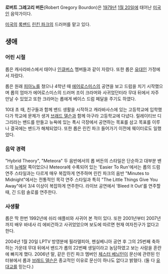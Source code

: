 '''로버트 그레고리 버든'''(Robert Gregory Bourdon)은 [[1979년]] [[1월 20일]]에 태어난 [[미국인]] 음악가이다. 

[[미국]]의 [[록밴드]] [[린킨 파크]]의 드러머를 맡고 있다.

== 생애 ==
=== 어린 시절 ===
롭은 캐사라바스에서 태어나 [[인큐버스]] 멤버들과 같이 자랐다. 또한 롭은 [[유대인]] 가정에서 자랐다.

롭은 원래 [[피아노]]를 쳤으나 4학년 때 [[에어로스미스]]의 공연을 보고 드럼을 치기 시작했으며 롭의 엄마가 에어로스미스의 드러머 조이 크라머와 사귀었던터라 무대 뒤에서 자주 만날 수 있었고 또한 크라머는 롭에게 베이스 드럼 페달을 주기도 하였다.

10대 초 때, 친구들과 함께 밴드 생활을 시작하고 캐라바사스에 있는 고등학교에 입학했다가 학교에 문제가 생겨 [[브래드 델슨]]과 함께 아구라 고등학교에 다녔다. 릴레이티브 디그리라는 밴드를 만들고 뉴욕에 있는 폭시 극장에서 공연하는 목표를 삼고 목표를 이루나 결국에는 밴드가 해체되었다. 또한 롭은 린킨 파크 들어가기 이전에 웨이터로도 일했었다.

=== 음악 경력 ===
"Hybrid Theory", "Meteora" 두 음반에서의 롭 버든의 스타일은 단순하고 대부분 밴드의 [[뉴메탈]] 쪽이었으나 Meteora에 수록되어 있는 'Easier To Run'에서는 롭의 드럼 연주 스타일과는 다르게 매우 복잡하게 연주하며 린킨 파크의 음반 "Minutes to Midnight"에서는 전통적인 목각 연주 스타일과 특히 "The Little Things Give You Away"에서 3/4 이상이 복잡하게 연주한다. 라이브 공연에서 'Bleed It Out'를 연주할 때, 긴 드럼 솔로를 연주한다.
=== 사생활 ===
롭은 딱 한번 1992년에 쉬리 애플비와 사귀어 본 적이 있다. 또한 2001년부터 2007년까지 배우 바네사 리 에비건하고 사귀었었으며 보도에 따르면 현재 여자친구가 없다고 한다.

2004년 1월 20일 LPTV 방영분에 필라델피아, 펜실베니아 공연 후 그의 25번째 축하하는 가운데 무대 뒤에서 밴드가 롭의 22번째 생일이라고 농담하였고 보는 사람을 혼란에 빠지게 했다. 2006년 말, 같은 린킨 파크 멤버인 [[체스터 베닝턴]]이 문신에 관련된 인터뷰에서 롭과 [[브래드 델슨]]은 종교적인 이유로 문신이 하나도 없다고 밝혔다. (둘 다 [[유대교]]를 믿는다.)

